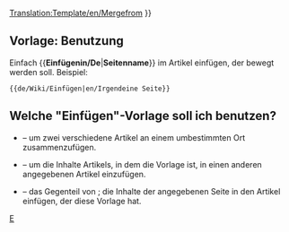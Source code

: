 <noinclude>[[Translation:Template/en/Mergefrom]]</noinclude>
{{de/Manual/Ambox| Typ   = Bewegen
| Bild  = en/Manual/Mergeto.png
| Text  =  {{#IF: {{{1|}}} |Es wurde vorgeschlagen, dass ''[[:{{{1}}}|{{{1}}}]]''  in diesen Artikel oder diesen Teil <span class="plainlinks">[http://en.wikipedia.org/wiki/Wikipedia:Merging eingefügt]</span> werden soll.<!--
                            -->  | Keine Seite wurde vorgeschlagen. Bitte diese Vorlage löschen oder aktualisieren.
}} }}<includeonly>{{{2|[[Category:en/Manual/Articles to be merged|{{PAGENAME}}]]}}}</includeonly><noinclude>

==Vorlage: Benutzung==
Einfach <nowiki>{{</nowiki>'''Einfügenin/De'''|'''Seitenname'''<nowiki>}}</nowiki> im Artikel einfügen, der bewegt werden soll. Beispiel:
<pre>{{de/Wiki/Einfügen|en/Irgendeine Seite}}</pre>

== Welche "Einfügen"-Vorlage soll ich benutzen? ==
* {{en/S|de/Wiki/Einfügen}} &ndash; um zwei verschiedene Artikel an einem umbestimmten Ort zusammenzufügen.
* {{en/S|de/Wiki/Einfügenin}} &ndash; um die Inhalte Artikels, in dem die Vorlage ist, in einen anderen angegebenen Artikel einzufügen.
* {{en/S|de/Wiki/Einfügenvon}} &ndash; das Gegenteil von {{en/S|de/Wiki/Einfügenin}}; die Inhalte der angegebenen Seite in den Artikel einfügen, der diese Vorlage hat.

[[Category:de/Manual/Base Set/Message-Boxen|E]]</noinclude>